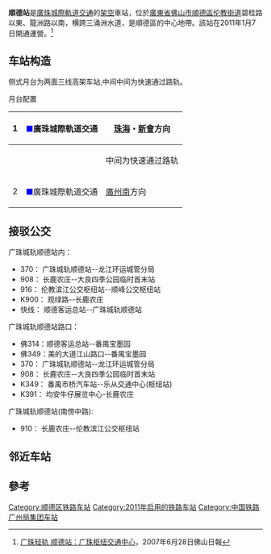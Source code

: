 {{Other uses list|[[佛山市|佛山]]的城际铁路车站|与本站名称相近，位于[[順德學院站|顺德学院站]]附近的佛山地铁车站|顺德站 (地铁)|[[朝鲜民主主义人民共和国|朝鲜]]的铁路车站|顺德站 (平安南道)|[[邢台市|邢台]]原名顺德府站的铁路车站|邢台站}}
{{Infobox China railway station
|车站名称=順德站
|图片=CRH1A-1169 in ShunDe station.jpg
|图片介绍=新头型[[CRH1A|CRH1A]]驶入顺德站
|车站名称拼音=Shunde
|英文名称=Shunde Railway Station
|车站代码=65906
|电报码=ORQ
|拼音码=SDE
|车站位置=[[廣東省|廣東省]][[佛山市|佛山市]][[順德區|順德區]][[伦教街道|伦教街道]]
|坐标={{coord|22|52|39.78|N|113|16|16.77|E|display=inline,title}}
|归属=[[广州铁路集团|广州铁路集团]][[广州南站|广州南车站]]
|线路=[[廣珠城際軌道交通|廣珠城際軌道交通]]
|车站等级=二等站
|到发线数目=2
|月台数目=2
|網站=
}}

'''順德站'''是[[廣珠城際軌道交通|廣珠城際軌道交通]]的[[架空|架空]]車站，位於[[廣東省|廣東省]][[佛山市|佛山市]][[順德區|順德區]][[伦教街道|伦教街道]]碧桂路以東、龍洲路以南，横跨三涌洲水道，是順德區的中心地帶。該站在2011年1月7日開通運營。<ref>[http://bbs.shunde.net.cn/threadview.aspx?SmallId=26&title_id=101977 广珠轻轨 顺德站：广珠枢纽交通中心]{{dead link|date=2018年5月 |bot=InternetArchiveBot |fix-attempted=yes }}，2007年6月28日佛山日報</ref>

== 车站构造 ==
侧式月台为两面三线高架车站,中间中间为快速通过路轨。

;月台配置
{| border=1 cellspacing=0 cellpadding=3 frame=hsides rules=rows
|-
! 1
| <span style="color:blue;">■</span>廣珠城際軌道交通
| [[珠海站|珠海]]・[[新會站|新會]]方向
|-
! 
| 
| 中间为快速通过路轨
|-
! 2
| <span style="color:blue;">■</span>廣珠城際軌道交通
| [[廣州南站|廣州南]]方向
|}

==接驳公交==
广珠城轨顺德站内：
* 370：  广珠城轨顺德站--龙江环运城管分局
* 908：  长鹿农庄--大良四季公园临时首末站
* 916：  伦教滨江公交枢纽站--顺峰公交枢纽站
* K900： 观绿路--长鹿农庄
* 快线： 顺德客运总站--广珠城轨顺德站

广珠城轨顺德站路口：
* 佛314：顺德客运总站--番禺宝墨园
* 佛349：美的大道江山路口--番禺宝墨园
* 370：  广珠城轨顺德站--龙江环运城管分局
* 908：  长鹿农庄--大良四季公园临时首末站
* K349： 番禺市桥汽车站--乐从交通中心(枢纽站)
* K391： 均安牛仔展览中心-长鹿农庄

广珠城轨顺德站(南傍中路):
* 910：  长鹿农庄--伦教滨江公交枢纽站

==邻近车站==
{{Start rail box|[[中国铁路|中国铁路]]}}
{{s-inop|[[北滘站|北滘]]|[[广州南站|广州南]]方向}}
{{s-line|[[广珠城际铁路|广珠城际铁路]]}}
{{s-inop|[[顺德学院站|顺德学院]]|[[珠海站|珠海]]方向}}
{{End box}}

== 參考 ==
{{reflist}}


{{廣珠城際軌道交通}}

[[Category:顺德区铁路车站|Category:顺德区铁路车站]]
[[Category:2011年启用的铁路车站|Category:2011年启用的铁路车站]]
[[Category:中国铁路广州局集团车站|Category:中国铁路广州局集团车站]]